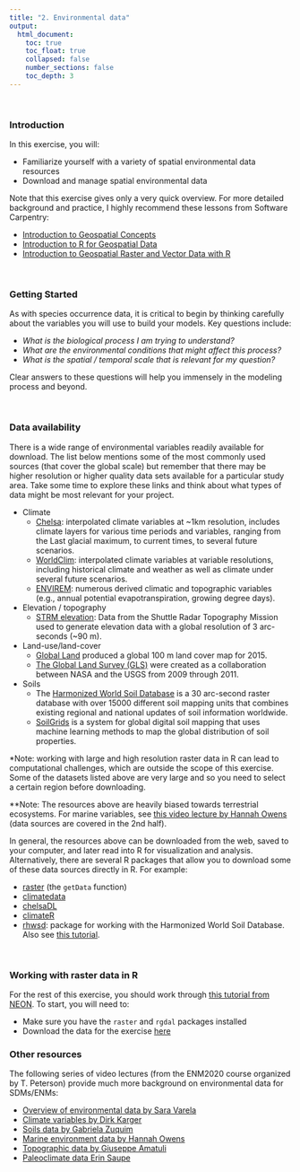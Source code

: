 ```yaml
---
title: "2. Environmental data"
output:
  html_document:
    toc: true
    toc_float: true
    collapsed: false
    number_sections: false
    toc_depth: 3
---
```


$~$

### Introduction

In this exercise, you will:

- Familiarize yourself with a variety of spatial environmental data resources
- Download and manage spatial environmental data

Note that this exercise gives only a very quick overview. For more detailed background and practice, I highly recommend these lessons from Software Carpentry:

- [Introduction to Geospatial Concepts](https://datacarpentry.org/organization-geospatial/)
- [Introduction to R for Geospatial Data](https://datacarpentry.org/r-intro-geospatial/)
- [Introduction to Geospatial Raster and Vector Data with R](https://datacarpentry.org/r-raster-vector-geospatial/)

$~$

### Getting Started

As with species occurrence data, it is critical to begin by thinking carefully about the variables you will use to build your models. Key questions include:

- *What is the biological process I am trying to understand?*
- *What are the environmental conditions that might affect this process?*
- *What is the spatial / temporal scale that is relevant for my question?*

Clear answers to these questions will help you immensely in the modeling process and beyond.

$~$

### Data availability

There is a wide range of environmental variables readily available for download. The list below mentions some of the most commonly used sources (that cover the global scale) but remember that there may be higher resolution or higher quality data sets available for a particular study area. Take some time to explore these links and think about what types of data might be most relevant for your project.

  - Climate
    - [Chelsa](https://chelsa-climate.org/): interpolated climate variables at ~1km resolution, includes climate layers for various time periods and variables, ranging from the Last glacial maximum, to current times, to several future scenarios.
    - [WorldClim](https://www.worldclim.org/): interpolated climate variables at variable resolutions, including historical climate and weather as well as climate under several future scenarios.
    - [ENVIREM](http://envirem.github.io/): numerous derived climatic and topographic variables (e.g., annual potential evapotranspiration, growing degree days).
  - Elevation / topography 
    - [STRM elevation](https://www.usgs.gov/centers/eros/science/usgs-eros-archive-digital-elevation-shuttle-radar-topography-mission-srtm-non?qt-science_center_objects=0#qt-science_center_objects): Data from the Shuttle Radar Topography Mission used to generate elevation data with a global resolution of 3 arc-seconds (~90 m).
  - Land-use/land-cover
    - [Global Land](https://land.copernicus.eu/global/content/annual-100m-global-land-cover-maps-available) produced a global 100 m land cover map for 2015.
    - [The Global Land Survey (GLS)](https://www.usgs.gov/core-science-systems/nli/landsat/global-land-survey-gls?qt-science_support_page_related_con=0#) were created as a collaboration between NASA and the USGS from 2009 through 2011.
  - Soils
    - The [Harmonized World Soil Database](http://www.fao.org/soils-portal/data-hub/soil-maps-and-databases/harmonized-world-soil-database-v12/en/) is a 30 arc-second raster database with over 15000 different soil mapping units that combines existing regional and national updates of soil information worldwide.
    - [SoilGrids](https://www.isric.org/explore/soilgrids) is a system for global digital soil mapping that uses machine learning methods to map the global distribution of soil properties.

*Note: working with large and high resolution raster data in R can lead to computational challenges, which are outside the scope of this exercise. Some of the datasets listed above are very large and so you need to select a certain region before downloading.

**Note: The resources above are heavily biased towards terrestrial ecosystems. For marine variables, see [this video lecture by Hannah Owens](https://www.youtube.com/watch?v=UxaOwrZXMDo) (data sources are covered in the 2nd half).

In general, the resources above can be downloaded from the web, saved to your computer, and later read into R for visualization and analysis.  Alternatively, there are several R packages that allow you to download some of these data sources directly in R. For example:

- [raster](https://cran.r-project.org/web/packages/raster/raster.pdf) (the `getData` function)
- [climatedata](https://github.com/MirzaCengic/climatedata)
- [chelsaDL](https://github.com/matthewkling/chelsaDL)
- [climateR](https://github.com/mikejohnson51/climateR)
- [rhwsd](https://github.com/dlebauer/rhwsd/): package for working with the Harmonized World Soil Database.  Also see [this tutorial](http://www.css.cornell.edu/faculty/dgr2/_static/files/R_PDF/R_HWSD.pdf).

$~$

### Working with raster data in R

For the rest of this exercise, you should work through [this tutorial from NEON](https://www.neonscience.org/resources/learning-hub/tutorials/raster-data-r).  To start, you will need to:

- Make sure you have the `raster` and `rgdal` packages installed
- Download the data for the exercise [here](https://ndownloader.figshare.com/files/7907590)

### Other resources

The following series of video lectures (from the ENM2020 course organized by T. Peterson) provide much more background on environmental data for SDMs/ENMs:

- [Overview of environmental data by Sara Varela](https://www.youtube.com/watch?v=iXt0gCuM0Zk)
- [Climate variables by Dirk Karger](https://www.youtube.com/watch?v=I8N9qHcCPyk)
- [Soils data by Gabriela Zuquim](https://youtu.be/icuYr8Z3ewg)
- [Marine environment data by Hannah Owens](https://www.youtube.com/watch?v=UxaOwrZXMDo)
- [Topographic data by Giuseppe Amatuli](https://youtu.be/BQauisbsMsA)
- [Paleoclimate data Erin Saupe](https://youtu.be/XSvIXogf2wY)


